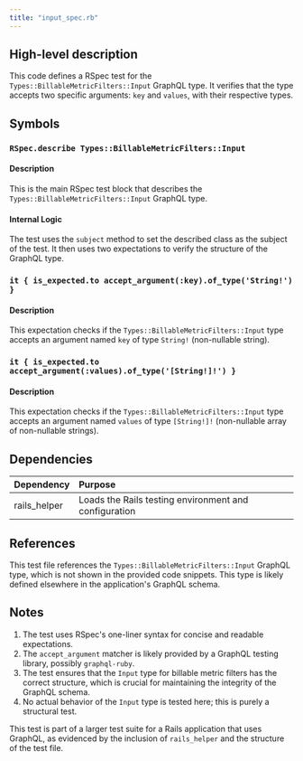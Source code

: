 ```yaml
---
title: "input_spec.rb"
---
```


## High-level description
This code defines a RSpec test for the `Types::BillableMetricFilters::Input` GraphQL type. It verifies that the type accepts two specific arguments: `key` and `values`, with their respective types.

## Symbols

### `RSpec.describe Types::BillableMetricFilters::Input`
#### Description
This is the main RSpec test block that describes the `Types::BillableMetricFilters::Input` GraphQL type.

#### Internal Logic
The test uses the `subject` method to set the described class as the subject of the test. It then uses two expectations to verify the structure of the GraphQL type.

### `it { is_expected.to accept_argument(:key).of_type('String!') }`
#### Description
This expectation checks if the `Types::BillableMetricFilters::Input` type accepts an argument named `key` of type `String!` (non-nullable string).

### `it { is_expected.to accept_argument(:values).of_type('[String!]!') }`
#### Description
This expectation checks if the `Types::BillableMetricFilters::Input` type accepts an argument named `values` of type `[String!]!` (non-nullable array of non-nullable strings).

## Dependencies
| Dependency | Purpose |
|:-----------|:--------|
| rails_helper | Loads the Rails testing environment and configuration |

## References
This test file references the `Types::BillableMetricFilters::Input` GraphQL type, which is not shown in the provided code snippets. This type is likely defined elsewhere in the application's GraphQL schema.

## Notes
1. The test uses RSpec's one-liner syntax for concise and readable expectations.
2. The `accept_argument` matcher is likely provided by a GraphQL testing library, possibly `graphql-ruby`.
3. The test ensures that the `Input` type for billable metric filters has the correct structure, which is crucial for maintaining the integrity of the GraphQL schema.
4. No actual behavior of the `Input` type is tested here; this is purely a structural test.

This test is part of a larger test suite for a Rails application that uses GraphQL, as evidenced by the inclusion of `rails_helper` and the structure of the test file.
